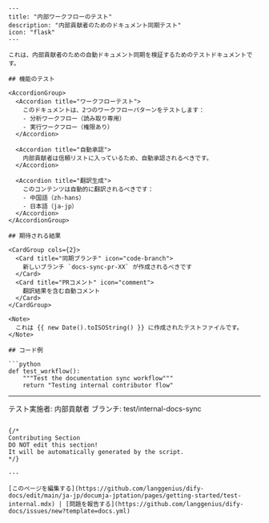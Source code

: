 ```mdx
---
title: "内部ワークフローのテスト"
description: "内部貢献者のためのドキュメント同期テスト"
icon: "flask"
---

これは、内部貢献者のための自動ドキュメント同期を検証するためのテストドキュメントです。

## 機能のテスト

<AccordionGroup>
  <Accordion title="ワークフローテスト">
    このドキュメントは、2つのワークフローパターンをテストします：
    - 分析ワークフロー（読み取り専用）
    - 実行ワークフロー（権限あり）
  </Accordion>

  <Accordion title="自動承認">
    内部貢献者は信頼リストに入っているため、自動承認されるべきです。
  </Accordion>

  <Accordion title="翻訳生成">
    このコンテンツは自動的に翻訳されるべきです：
    - 中国語（zh-hans）
    - 日本語（ja-jp）
  </Accordion>
</AccordionGroup>

## 期待される結果

<CardGroup cols={2}>
  <Card title="同期ブランチ" icon="code-branch">
    新しいブランチ `docs-sync-pr-XX` が作成されるべきです
  </Card>
  <Card title="PRコメント" icon="comment">
    翻訳結果を含む自動コメント
  </Card>
</CardGroup>

<Note>
  これは {{ new Date().toISOString() }} に作成されたテストファイルです。
</Note>

## コード例

```python
def test_workflow():
    """Test the documentation sync workflow"""
    return "Testing internal contributor flow"
```

---

テスト実施者: 内部貢献者
ブランチ: test/internal-docs-sync
```

{/*
Contributing Section
DO NOT edit this section!
It will be automatically generated by the script.
*/}

---

[このページを編集する](https://github.com/langgenius/dify-docs/edit/main/ja-jp/documja-jptation/pages/getting-started/test-internal.mdx) | [問題を報告する](https://github.com/langgenius/dify-docs/issues/new?template=docs.yml)

